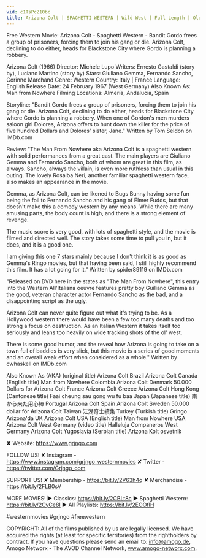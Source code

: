 ```yaml
---
vid: c1TsPcZ10bc
title: Arizona Colt | SPAGHETTI WESTERN | Wild West | Full Length | Old Cowboy Movie
---
```


Free Western Movie: Arizona Colt - Spaghetti Western - Bandit Gordo frees a group of prisoners, forcing them to join his gang or die. Arizona Colt, declining to do either, heads for Blackstone City where Gordo is planning a robbery.

Arizona Colt (1966)
Director: Michele Lupo
Writers: Ernesto Gastaldi (story by), Luciano Martino (story by) 
Stars: Giuliano Gemma, Fernando Sancho, Corinne Marchand
Genre: Western
Country: Italy | France
Language: English
Release Date: 24 February 1967 (West Germany) 
Also Known As: Man from Nowhere 
Filming Locations: Almería, Andalucía, Spain

Storyline:
"Bandit Gordo frees a group of prisoners, forcing them to join his gang or die. Arizona Colt, declining to do either, heads for Blackstone City where Gordo is planning a robbery. When one of Gordon's men murders saloon girl Dolores, Arizona offers to hunt down the killer for the price of five hundred Dollars and Dolores' sister, Jane." Written by Tom Seldon on IMDb.com

Review: 
"The Man From Nowhere aka Arizona Colt is a spaghetti western with solid performances from a great cast. The main players are Giuliano Gemma and Fernando Sancho, both of whom are great in this film, as always. Sancho, always the villain, is even more ruthless than usual in this outing. The lovely Rosalba Neri, another familiar spaghetti western face, also makes an appearance in the movie.

Gemma, as Arizona Colt, can be likened to Bugs Bunny having some fun being the foil to Fernando Sancho and his gang of Elmer Fudds, but that doesn't make this a comedy western by any means. While there are many amusing parts, the body count is high, and there is a strong element of revenge.

The music score is very good, with lots of spaghetti style, and the movie is filmed and directed well. The story takes some time to pull you in, but it does, and it is a good one.

I am giving this one 7 stars mainly because I don't think it is as good as Gemma's Ringo movies, but that having been said, I still highly recommend this film. It has a lot going for it." Written by spider89119 on IMDb.com 

"Released on DVD here in the states as "The Man From Nowhere", this entry into the Western All'Italiana oeuvre features pretty boy Guiliano Gemma as the good, veteran character actor Fernando Sancho as the bad, and a disappointing script as the ugly.

Arizona Colt can never quite figure out what it's trying to be. As a Hollywood western there would have been a few too many deaths and too strong a focus on destruction. As an Italian Western it takes itself too seriously and leans too heavily on wide tracking shots of the ol' west.

There is some good humor, and the reveal how Arizona is going to take on a town full of baddies is very slick, but this movie is a series of good moments and an overall weak effort when considered as a whole." Written by cwhaskell on IMDb.com 

Also Known As (AKA)
(original title) Arizona Colt
Brazil Arizona Colt
Canada (English title) Man from Nowhere
Colombia Arizona Colt
Denmark 50.000 Dollars for Arizona Colt
France Arizona Colt
Greece Arizona Colt
Hong Kong (Cantonese title) Faai cheung sau gong wu fu baa
Japan (Japanese title) 南から来た用心棒
Portugal Arizona Colt
Spain Arizona Colt
Sweden 50.000 dollar för Arizona Colt
Taiwan 江湖奇士續集
Turkey (Turkish title) Gringo Arizona'da
UK Arizona Colt
USA (English title) Man from Nowhere
USA Arizona Colt
West Germany (video title) Halleluja Companeros
West Germany Arizona Colt
Yugoslavia (Serbian title) Arizona Kolt osvetnik

✘ Website: https://www.grjngo.com

FOLLOW US!
✘ Instagram - https://www.instagram.com/grjngo_westernmovies
✘ Twitter - https://twitter.com/Grjngo_com

SUPPORT US!
✘ Membership - https://bit.ly/2V63h4q
✘ Merchandise - https://bit.ly/2FLB0sV

MORE MOVIES! 
► Classics: https://bit.ly/2CBLt8c 
► Spaghetti Western: https://bit.ly/2CyCe8I 
► All Playlists: https://bit.ly/2EOOfIH 

#westernmovies #grjngo #freewestern

COPYRIGHT: All of the films published by us are legally licensed. We have acquired the rights (at least for specific territories) from the rightholders by contract. If you have questions please send an email to: info@amogo.de, Amogo Networx - The AVOD Channel Network, www.amogo-networx.com.